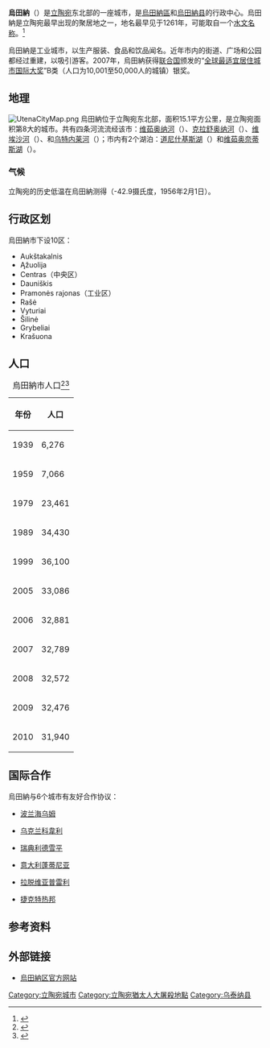 {{noteTA
|T=zh-cn:乌泰纳;zh-hk:烏泰納;zh-tw:烏田納;
|1=zh-cn:乌泰纳;zh-hk:烏泰納;zh-tw:烏田納;
}}
{{Infobox Settlement
|name = 烏田納
|native_name = Utena
|native_name_lang = lt
|settlement_type = 城市
|image_skyline = Utena city - Real is beautiful.jpg
|image_caption = 烏田納鸟瞰图
|image_shield = Utena COA.gif
|pushpin_map =Lithuania 
|pushpin_label_position = 
|pushpin_map_caption = 烏田納在立陶宛的位置
|subdivision_type  = [[国家|国家]]
|subdivision_name  = {{LTU}}
|subdivision_type1 = [[立陶宛县份|县份]]
|subdivision_name1 = [[烏田納县|烏田納县]]
|subdivision_type2 = [[立陶宛市镇|市镇]]
|subdivision_name2 = [[烏田納區|烏田納區]]
|established_title = 最早记载
|established_date  = 1261年
|established_title2= 城市地位
|established_date2 = 1599年
|leader_title = 市长
|leader_name = 
|unit_pref = Metric
|area_total_km2 = 15.3
|population_total  = 25397
|population_as_of  = 2020年
|timezone = [[欧洲东部时间|EET]]
|utc_offset = +2
|timezone_DST = [[欧洲东部夏令时间|EEST]]
|utc_offset_DST = +3
|website = {{URL|https://www.utena.lt/}}
}}
'''烏田納'''（{{lang-lt|Utena}}）是[[立陶宛|立陶宛]]东北部的一座城市，是[[烏田納區|烏田納區]]和[[烏田納县|烏田納县]]的行政中心。烏田納是立陶宛最早出现的聚居地之一，地名最早见于1261年，可能取自一个[[水文名称|水文名称]]。<ref name=UKE>{{cite web |url=http://www.utena-on.lt/Utenos_enciklopedija/town.htm |title=Utenos Enciklopedija (English summary) |accessdate=2008-06-30 |last= |first= |coauthors= |date=2002 |work=Utenos Enciklopedija |publisher=Utenos A. ir M. Miškinių viešoji biblioteka |archive-url=https://web.archive.org/web/20160303173900/http://www.utena-on.lt/Utenos_enciklopedija/town.htm |archive-date=2016-03-03 |dead-url=yes }}</ref>

烏田納是工业城市，以生产服装、食品和饮品闻名。近年市内的街道、广场和公园都经过重建，以吸引游客。2007年，烏田納获得[[联合国|联合国]]颁发的“[[全球最适宜居住城市国际大奖|全球最适宜居住城市国际大奖]]”B类（人口为10,001至50,000人的城镇）银奖。

== 地理 ==
[[File:UtenaCityMap.png|thumb]]
烏田納位于立陶宛东北部，面积15.1平方公里，是立陶宛面积第8大的城市。共有四条河流流经该市：[[维茹奥纳河|维茹奥纳河]]（{{lang|lt|Vyžuona}}）、[[克拉舒奥纳河|克拉舒奥纳河]]（{{lang|lt|Krašuona}}）、[[维埃沙河|维埃沙河]]（{{lang|lt|Vieša}}）、和[[乌特内莱河|乌特内莱河]]（{{lang|lt|Utenėlė}}）；市内有2个湖泊：[[道尼什基斯湖|道尼什基斯湖]]（{{lang|lt|Dauniškis}}）和[[维茹奥奈蒂斯湖|维茹奥奈蒂斯湖]]（{{lang|lt|Vyžuonaitis}}）。

===气候===
立陶宛的历史低温在烏田納测得（-42.9摄氏度，1956年2月1日）。

{{Weather box
|location=乌泰纳（1991–2020正常值，1956年至今极端数据）
|metric first=yes
|single line=yes
|Jan record high C = 12.4
|Feb record high C = 18.2
|Mar record high C = 18.2
|Apr record high C = 31.0
|May record high C = 31.1
|Jun record high C = 34.1
|Jul record high C = 34.5
|Aug record high C = 34.0
|Sep record high C = 30.6
|Oct record high C = 21.9
|Nov record high C = 14.0
|Dec record high C = 11.1
|year record high C = 34.5
| Jan avg record high C = 5.2
| Feb avg record high C = 6.0
| Mar avg record high C = 13.1
| Apr avg record high C = 23.1
| May avg record high C = 27.0
| Jun avg record high C = 28.7
| Jul avg record high C = 30.9
| Aug avg record high C = 29.8
| Sep avg record high C = 24.9
| Oct avg record high C = 18.1
| Nov avg record high C = 11.3
| Dec avg record high C = 6.6
|year avg record high C = 31.9
|Jan high C = -1.8
|Feb high C = -0.7
|Mar high C = 4.5
|Apr high C = 12.8
|May high C = 18.2
|Jun high C = 21.7
|Jul high C = 23.9
|Aug high C = 23.0
|Sep high C = 17.6
|Oct high C = 10.5
|Nov high C = 4.2
|Dec high C = 0.0
|year high C = 
|Jan mean C= -3.8
|Feb mean C= -3.5
|Mar mean C= 0.6
|Apr mean C= 7.3
|May mean C= 12.2
|Jun mean C= 16.0
|Jul mean C= 18.3
|Aug mean C= 17.3
|Sep mean C= 12.7
|Oct mean C= 7.2
|Nov mean C= 2.4
|Dec mean C= -1.6
|year mean C= 
|Jan low C = -5.7
|Feb low C = -6.1
|Mar low C = -3.3
|Apr low C = 1.9
|May low C = 6.4
|Jun low C = 10.3
|Jul low C = 12.7
|Aug low C = 11.7
|Sep low C = 7.9
|Oct low C = 4.1
|Nov low C = 0.8
|Dec low C = -3.0
|year low C = 
| Jan avg record low C = -20.3
| Feb avg record low C = -19.4
| Mar avg record low C = -12.9
| Apr avg record low C = -5.2
| May avg record low C = -1.4
| Jun avg record low C = 3.1
| Jul avg record low C = 7.1
| Aug avg record low C = 5.0
| Sep avg record low C = 0.1
| Oct avg record low C = -4.3
| Nov avg record low C = -8.5
| Dec avg record low C = -13.1
|year avg record low C = -24.0
|Jan record low C = -30.8
|Feb record low C = -42.9
|Mar record low C = -24.7
|Apr record low C = -10.4
|May record low C = -5.5
|Jun record low C = 0.0
|Jul record low C = 4.6
|Aug record low C = 2.0
|Sep record low C = -3.7
|Oct record low C = -8.3
|Nov record low C = -21.3
|Dec record low C = -30.7
|year record low C = -42.9
|precipitation colour = green
|Jan precipitation mm = 46.5
|Feb precipitation mm = 72.9
|Mar precipitation mm = 40.6
|Apr precipitation mm = 40.8
|May precipitation mm = 60.4
|Jun precipitation mm = 75.1
|Jul precipitation mm = 83.7
|Aug precipitation mm = 90.4
|Sep precipitation mm = 65.6
|Oct precipitation mm = 67.2
|Nov precipitation mm = 52.1
|Dec precipitation mm = 47.7
|year precipitation mm = 742.9
|unit precipitation days = 1 mm
|Jan precipitation days = 11.9
|Feb precipitation days = 10.7
|Mar precipitation days = 10.8
|Apr precipitation days = 8.5
|May precipitation days = 9.6
|Jun precipitation days = 10.5
|Jul precipitation days = 10.9
|Aug precipitation days = 10.3
|Sep precipitation days = 8.6
|Oct precipitation days = 11.5
|Nov precipitation days = 11.5
|Dec precipitation days = 12.2
|year precipitation days= 127.0
|Jan sun= 34.9
|Feb sun= 63.6
|Mar sun= 140.2
|Apr sun= 206.8
|May sun= 259.8
|Jun sun= 263.1
|Jul sun= 251.1
|Aug sun= 231.8
|Sep sun= 160.9
|Oct sun= 92.5
|Nov sun= 25.6
|Dec sun= 20.4
|year sun= 1750.7
| Jan uv  =
| Feb uv  =
| Mar uv  =
| Apr uv  =
| May uv  =
| Jun uv  =
| Jul uv  =
| Aug uv  =
| Sep uv  =
| Oct uv  =
| Nov uv  =
| Dec uv  =
|source 1 = [https://www.infoclimat.fr/climatologie/normales-records/1991-2020/utena/valeurs/26633.html infoclimat.fr]
}}

==行政区划==
烏田納市下设10区：
* Aukštakalnis
* Ąžuolija
* Centras（中央区）
* Dauniškis
* Pramonės rajonas（工业区）
* Rašė
* Vyturiai
* Šilinė
* Grybeliai
* Krašuona

== 人口 ==
{| class="wikitable" border="1"
|+ 烏田納市人口<ref>{{cite web|url=http://panevezystsv.stat.gov.lt/lt/pages/view/?id=2083|title=Gyventojų skaičius Utenos apskrityje ir savivaldybėse 2005 - 2009 metų pradžioje|accessdate=2009-03-29|last=|first=|coauthors=|date=2009|work=立陶宛统计部门|deadurl=yes|archiveurl=https://web.archive.org/web/20110722151045/http://panevezystsv.stat.gov.lt/lt/pages/view/?id=2083|archivedate=2011-07-22}}</ref><ref>{{cite web |url=http://db1.stat.gov.lt/statbank/selectvarval/saveselections.asp?MainTable=M3010210&PLanguage=0&TableStyle=&Buttons=&PXSId=3239&IQY=&TC=&ST=ST&rvar0=&rvar1=&rvar2=&rvar3=&rvar4=&rvar5=&rvar6=&rvar7=&rvar8=&rvar9=&rvar10=&rvar11=&rvar12=&rvar13=&rvar14= |title=Gyventojų skaičius metų pradžioje. Požymiai: miestas - Rodiklių duomenų bazėje |accessdate=2010-01-01 |last= |first= |coauthors= |date=2009 |work=立陶宛统计部门 |deadurl=yes |archiveurl=https://web.archive.org/web/20110720132035/http://db1.stat.gov.lt/statbank/selectvarval/saveselections.asp?MainTable=M3010210&PLanguage=0&TableStyle=&Buttons=&PXSId=3239&IQY=&TC=&ST=ST&rvar0=&rvar1=&rvar2=&rvar3=&rvar4=&rvar5=&rvar6=&rvar7=&rvar8=&rvar9=&rvar10=&rvar11=&rvar12=&rvar13=&rvar14= |archivedate=2011-07-20 }}</ref>
|-
! 年份
! 人口
|-
| 1939 
| 6,276
|-
| 1959
| 7,066
|-
| 1979
| 23,461
|-
| 1989
| 34,430
|-
| 1999
| 36,100
|-
| 2005
| 33,086
|-
| 2006
| 32,881
|-
| 2007
| 32,789
|-
| 2008
| 32,572
|-
| 2009
| 32,476
|-
| 2010
| 31,940
|}

== 国际合作 ==
烏田納与6个城市有友好合作协议：
{{div col|colwidth=15em}}
* {{flagicon|POL}} [[波兰|波兰]][[海乌姆|海乌姆]]
* {{flagicon|UKR}} [[乌克兰|乌克兰]][[科韋利|科韋利]]
* {{flagicon|SWE}} [[瑞典|瑞典]][[利德雪平|利德雪平]]
* {{flagicon|ITA}} [[意大利|意大利]][[蓬蒂尼亚|蓬蒂尼亚]]
* {{flagicon|LAT}} [[拉脱维亚|拉脱维亚]][[普雷利|普雷利]]
* {{flagicon|CZE}} [[捷克|捷克]][[特热邦|特热邦]]
{{div col end}}

== 参考资料 ==
{{reflist}}

== 外部链接 ==
{{commonscat|Utena}}
* [https://www.utena.lt/ 烏田納区官方网站] {{Wayback|url=https://www.utena.lt/ |date=20190617055932 }} {{lt icon}} {{en}}

{{DEFAULTSORT:Utena}}
[[Category:立陶宛城市|Category:立陶宛城市]]
[[Category:立陶宛猶太人大屠殺地點|Category:立陶宛猶太人大屠殺地點]]
[[Category:乌泰纳县|Category:乌泰纳县]]
